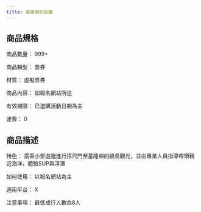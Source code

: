 ```yaml
---
title: 基隆嶼划船趣
---
```




<ProductDetails plan={0} item={2}/>

## 商品規格
<div className="w-96 h-auto dark:bg-base-100 shadow-xl lg:w-3/4 mt-8 bg-yellow-50 rounded-lg" >
        <div className="card-body">
商品數量： 999+

商品類型：  票券 

材質：  虛擬票券   

商品內容：  如報名網站所述  

有效期限： 已選購活動日期為主 

運費：   0  
        </div>
</div >

## 商品描述
<div className="w-96 h-auto dark:bg-base-100 shadow-xl lg:w-3/4 mt-8 bg-sky-100" >
        <div className="card-body">
特色： 搭乘小型遊艇進行搭尺門至基隆嶼的繞島觀光，並由專業人員指導帶領親近海洋，體驗SUP與浮潛       

如何使用： 以報名網站為主 

適用平台：     X       

注意事項：  最低成行人數為8人
        </div>
</div >